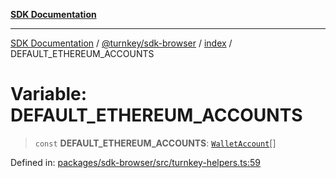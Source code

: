 [**SDK Documentation**](../../../../README.mdx)

***

[SDK Documentation](../../../../packages.mdx) / [@turnkey/sdk-browser](../../README.mdx) / [index](../README.mdx) / DEFAULT\_ETHEREUM\_ACCOUNTS

# Variable: DEFAULT\_ETHEREUM\_ACCOUNTS

> `const` **DEFAULT\_ETHEREUM\_ACCOUNTS**: [`WalletAccount`](../interfaces/WalletAccount.mdx)[]

Defined in: [packages/sdk-browser/src/turnkey-helpers.ts:59](https://github.com/tkhq/sdk/blob/fd49bfe86475c8603b3eb385aa101efa36fa32fc/packages/sdk-browser/src/turnkey-helpers.ts#L59)
